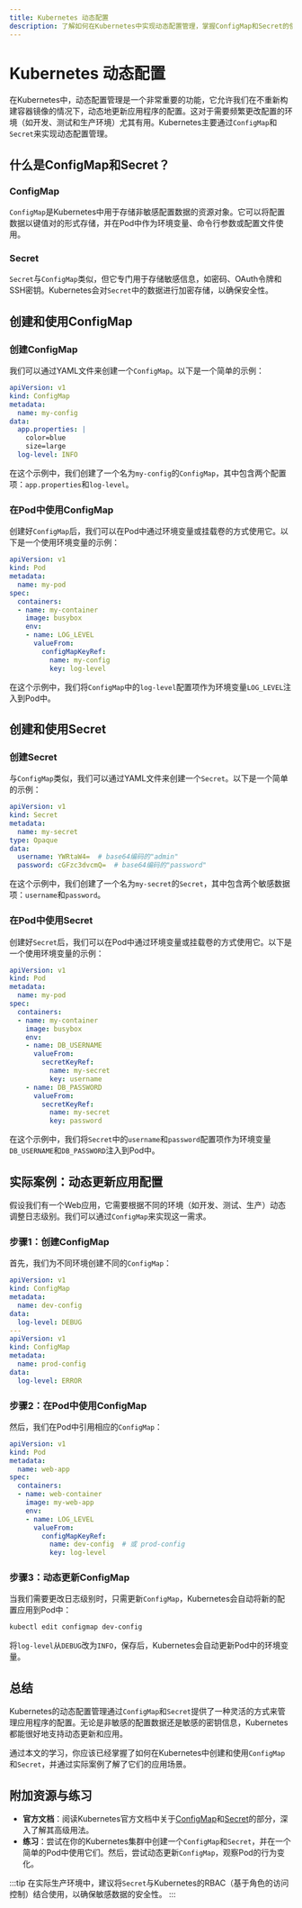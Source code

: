 ```yaml
---
title: Kubernetes 动态配置
description: 了解如何在Kubernetes中实现动态配置管理，掌握ConfigMap和Secret的使用方法，并通过实际案例展示其应用场景。
---
```


# Kubernetes 动态配置

在Kubernetes中，动态配置管理是一个非常重要的功能，它允许我们在不重新构建容器镜像的情况下，动态地更新应用程序的配置。这对于需要频繁更改配置的环境（如开发、测试和生产环境）尤其有用。Kubernetes主要通过`ConfigMap`和`Secret`来实现动态配置管理。

## 什么是ConfigMap和Secret？

### ConfigMap
`ConfigMap`是Kubernetes中用于存储非敏感配置数据的资源对象。它可以将配置数据以键值对的形式存储，并在Pod中作为环境变量、命令行参数或配置文件使用。

### Secret
`Secret`与`ConfigMap`类似，但它专门用于存储敏感信息，如密码、OAuth令牌和SSH密钥。Kubernetes会对`Secret`中的数据进行加密存储，以确保安全性。

## 创建和使用ConfigMap

### 创建ConfigMap
我们可以通过YAML文件来创建一个`ConfigMap`。以下是一个简单的示例：

```yaml
apiVersion: v1
kind: ConfigMap
metadata:
  name: my-config
data:
  app.properties: |
    color=blue
    size=large
  log-level: INFO
```

在这个示例中，我们创建了一个名为`my-config`的`ConfigMap`，其中包含两个配置项：`app.properties`和`log-level`。

### 在Pod中使用ConfigMap
创建好`ConfigMap`后，我们可以在Pod中通过环境变量或挂载卷的方式使用它。以下是一个使用环境变量的示例：

```yaml
apiVersion: v1
kind: Pod
metadata:
  name: my-pod
spec:
  containers:
  - name: my-container
    image: busybox
    env:
    - name: LOG_LEVEL
      valueFrom:
        configMapKeyRef:
          name: my-config
          key: log-level
```

在这个示例中，我们将`ConfigMap`中的`log-level`配置项作为环境变量`LOG_LEVEL`注入到Pod中。

## 创建和使用Secret

### 创建Secret
与`ConfigMap`类似，我们可以通过YAML文件来创建一个`Secret`。以下是一个简单的示例：

```yaml
apiVersion: v1
kind: Secret
metadata:
  name: my-secret
type: Opaque
data:
  username: YWRtaW4=  # base64编码的"admin"
  password: cGFzc3dvcmQ=  # base64编码的"password"
```

在这个示例中，我们创建了一个名为`my-secret`的`Secret`，其中包含两个敏感数据项：`username`和`password`。

### 在Pod中使用Secret
创建好`Secret`后，我们可以在Pod中通过环境变量或挂载卷的方式使用它。以下是一个使用环境变量的示例：

```yaml
apiVersion: v1
kind: Pod
metadata:
  name: my-pod
spec:
  containers:
  - name: my-container
    image: busybox
    env:
    - name: DB_USERNAME
      valueFrom:
        secretKeyRef:
          name: my-secret
          key: username
    - name: DB_PASSWORD
      valueFrom:
        secretKeyRef:
          name: my-secret
          key: password
```

在这个示例中，我们将`Secret`中的`username`和`password`配置项作为环境变量`DB_USERNAME`和`DB_PASSWORD`注入到Pod中。

## 实际案例：动态更新应用配置

假设我们有一个Web应用，它需要根据不同的环境（如开发、测试、生产）动态调整日志级别。我们可以通过`ConfigMap`来实现这一需求。

### 步骤1：创建ConfigMap
首先，我们为不同环境创建不同的`ConfigMap`：

```yaml
apiVersion: v1
kind: ConfigMap
metadata:
  name: dev-config
data:
  log-level: DEBUG
---
apiVersion: v1
kind: ConfigMap
metadata:
  name: prod-config
data:
  log-level: ERROR
```

### 步骤2：在Pod中使用ConfigMap
然后，我们在Pod中引用相应的`ConfigMap`：

```yaml
apiVersion: v1
kind: Pod
metadata:
  name: web-app
spec:
  containers:
  - name: web-container
    image: my-web-app
    env:
    - name: LOG_LEVEL
      valueFrom:
        configMapKeyRef:
          name: dev-config  # 或 prod-config
          key: log-level
```

### 步骤3：动态更新ConfigMap
当我们需要更改日志级别时，只需更新`ConfigMap`，Kubernetes会自动将新的配置应用到Pod中：

```bash
kubectl edit configmap dev-config
```

将`log-level`从`DEBUG`改为`INFO`，保存后，Kubernetes会自动更新Pod中的环境变量。

## 总结

Kubernetes的动态配置管理通过`ConfigMap`和`Secret`提供了一种灵活的方式来管理应用程序的配置。无论是非敏感的配置数据还是敏感的密钥信息，Kubernetes都能很好地支持动态更新和应用。

通过本文的学习，你应该已经掌握了如何在Kubernetes中创建和使用`ConfigMap`和`Secret`，并通过实际案例了解了它们的应用场景。

## 附加资源与练习

- **官方文档**：阅读Kubernetes官方文档中关于[ConfigMap](https://kubernetes.io/docs/concepts/configuration/configmap/)和[Secret](https://kubernetes.io/docs/concepts/configuration/secret/)的部分，深入了解其高级用法。
- **练习**：尝试在你的Kubernetes集群中创建一个`ConfigMap`和`Secret`，并在一个简单的Pod中使用它们。然后，尝试动态更新`ConfigMap`，观察Pod的行为变化。

:::tip
在实际生产环境中，建议将`Secret`与Kubernetes的RBAC（基于角色的访问控制）结合使用，以确保敏感数据的安全性。
:::
